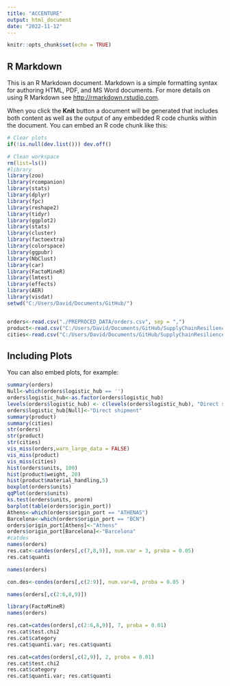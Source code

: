```yaml
---
title: "ACCENTURE"
output: html_document
date: "2022-11-12"
---
```


```r
knitr::opts_chunk$set(echo = TRUE)
```

## R Markdown

This is an R Markdown document. Markdown is a simple formatting syntax for authoring HTML, PDF, and MS Word documents. For more details on using R Markdown see <http://rmarkdown.rstudio.com>.

When you click the **Knit** button a document will be generated that includes both content as well as the output of any embedded R code chunks within the document. You can embed an R code chunk like this:

```r
# Clear plots
if(!is.null(dev.list())) dev.off()

# Clean workspace
rm(list=ls())
#library
library(zoo)
library(rcompanion)
library(stats)
library(dplyr)
library(fpc)
library(reshape2)
library(tidyr)
library(ggplot2)
library(stats)
library(cluster)
library(factoextra)
library(colorspace)
library(ggpubr)
library(NbClust)
library(car)
library(FactoMineR)
library(lmtest)
library(effects)
library(AER)
library(visdat)
setwd("C:/Users/David/Documents/GitHub/")


orders<-read.csv("./PREPROCED_DATA/orders.csv", sep = ",")
product<-read.csv("C:/Users/David/Documents/GitHub/SupplyChainResilience-Datathon-2022-UPC/RAW_DATA/product_attributes.csv", sep = ",")
cities<-read.csv("C:/Users/David/Documents/GitHub/SupplyChainResilience-Datathon-2022-UPC/RAW_DATA/cities_data.csv", sep = ";")


```

## Including Plots

You can also embed plots, for example:

```r
summary(orders)
Null<-which(orders$logistic_hub == '')
orders$logistic_hub<-as.factor(orders$logistic_hub)
levels(orders$logistic_hub) <- c(levels(orders$logistic_hub), "Direct shipment")
orders$logistic_hub[Null]<-"Direct shipment"
summary(product)
summary(cities)
str(orders)
str(product)
str(cities)
vis_miss(orders,warn_large_data = FALSE)
vis_miss(product)
vis_miss(cities)
hist(orders$units, 100)
hist(product$weight, 20)
hist(product$material_handling,5)
boxplot(orders$units)
qqPlot(orders$units)
ks.test(orders$units, pnorm)
barplot(table(orders$origin_port))
Athens<-which(orders$origin_port == "ATHENAS")
Barcelona<-which(orders$origin_port == "BCN")
orders$origin_port[Athens]<-"Athens"
orders$origin_port[Barcelona]<-"Barcelona"
#catdes
names(orders)
res.cat<-catdes(orders[,c(7,8,9)], num.var = 3, proba = 0.05)
res.cat$quanti

```





```R
names(orders)

con.des<-condes(orders[,c(2:9)], num.var=8, proba = 0.05 )

names(orders[,c(2:6,8,9)])

library(FactoMineR)
names(orders)

res.cat=catdes(orders[,c(2:6,8,9)], 7, proba = 0.01) 
res.cat$test.chi2
res.cat$category
res.cat$quanti.var; res.cat$quanti

res.cat=catdes(orders[,c(2,9)], 2, proba = 0.01) 
res.cat$test.chi2
res.cat$category
res.cat$quanti.var; res.cat$quanti


```





